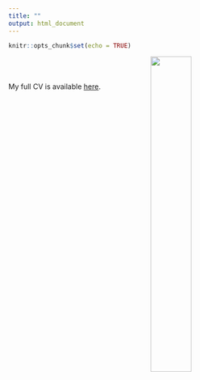 ```yaml
---
title: ""
output: html_document
---
```


```r
knitr::opts_chunk$set(echo = TRUE)
```
<img  src="images/selfie.JPG" rotate="270" width="40%" height="40%"  style="border:1px solid border:1px solid; margin-right: 20px" align="right" hspace="20" />

<br>
<br>
<br>
My full CV is available [here](Mount_CV_2022.pdf).
<br>
<br>